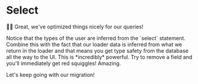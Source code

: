 # Select

<EpicVideo url="https://www.epicweb.dev/workshops/data-modeling-deep-dive/querying-data/transitioning-to-real-database-with-prisma-api/solution" />

👨‍💼 Great, we've optimized things nicely for our queries!

<callout-success>
	Notice that the types of the user are inferred from the `select` statement.
	Combine this with the fact that our loader data is inferred from what we
	return in the loader and that means you get type safety from the database all
	the way to the UI. This is *incredibly* powerful. Try to remove a field and
	you'll immediately get red squiggles! Amazing.
</callout-success>

Let's keep going with our migration!
